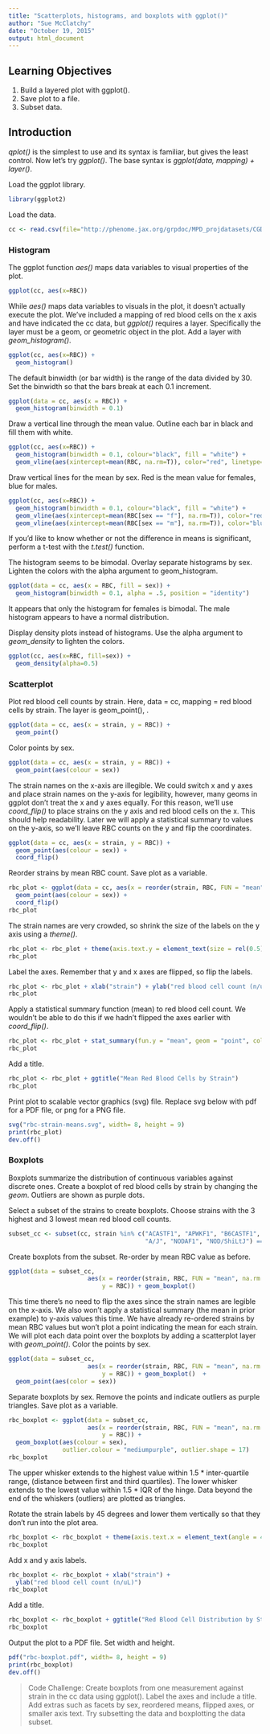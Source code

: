 ```yaml
---
title: "Scatterplots, histograms, and boxplots with ggplot()"
author: "Sue McClatchy"
date: "October 19, 2015"
output: html_document
---
```


## Learning Objectives
1. Build a layered plot with ggplot().
2. Save plot to a file.
3. Subset data.

## Introduction
*qplot()* is the simplest to use and its syntax is familiar, but gives the least control. Now let's try *ggplot()*. The base syntax is *ggplot(data, mapping) + layer()*. 

Load the ggplot library.

```r
library(ggplot2)
```

Load the data.

```r
cc <- read.csv(file="http://phenome.jax.org/grpdoc/MPD_projdatasets/CGDpheno3.csv")
```

### Histogram

The ggplot function *aes()* maps data variables to visual properties of the plot.
```r
ggplot(cc, aes(x=RBC))
```

While *aes()* maps data variables to visuals in the plot, it doesn't actually execute the plot. We've included a mapping of red blood cells on the x axis and have indicated the cc data, but *ggplot()* requires a layer. Specifically the layer must be a geom, or geometric object in the plot. Add a layer with *geom_histogram()*.

```r
ggplot(cc, aes(x=RBC)) + 
  geom_histogram()
```

The default binwidth (or bar width) is the range of the data divided by 30. Set the binwidth so that the bars break at each 0.1 increment.
```r
ggplot(data = cc, aes(x = RBC)) + 
  geom_histogram(binwidth = 0.1)
```

Draw a vertical line through the mean value. Outline each bar in black and fill them with white.
```r
ggplot(cc, aes(x=RBC)) +
  geom_histogram(binwidth = 0.1, colour="black", fill = "white") +
  geom_vline(aes(xintercept=mean(RBC, na.rm=T)), color="red", linetype="dashed", size=1)
```    

Draw vertical lines for the mean by sex. Red is the mean value for females, blue for males.
```r
ggplot(cc, aes(x=RBC)) +
  geom_histogram(binwidth = 0.1, colour="black", fill = "white") +
  geom_vline(aes(xintercept=mean(RBC[sex == "f"], na.rm=T)), color="red", linetype="dashed", size=1) +
  geom_vline(aes(xintercept=mean(RBC[sex == "m"], na.rm=T)), color="blue", linetype="dashed", size=1)
```  

If you'd like to know whether or not the difference in means is significant, perform a t-test with the *t.test()* function.

The histogram seems to be bimodal. Overlay separate histograms by sex. Lighten the colors with the alpha argument to geom_histogram.
```r
ggplot(data = cc, aes(x = RBC, fill = sex)) + 
  geom_histogram(binwidth = 0.1, alpha = .5, position = "identity")
```

It appears that only the histogram for females is bimodal. The male histogram appears to have a normal distribution.

Display density plots instead of histograms. Use the alpha argument to *geom_density* to lighten the colors.

```r
ggplot(cc, aes(x=RBC, fill=sex)) + 
  geom_density(alpha=0.5)
```

### Scatterplot
Plot red blood cell counts by strain. Here, data = cc, mapping = red blood cells by strain. The layer is geom_point(), .
```r
ggplot(data = cc, aes(x = strain, y = RBC)) + 
  geom_point()
```

Color points by sex.
```r
ggplot(data = cc, aes(x = strain, y = RBC)) +
  geom_point(aes(colour = sex))
```

The strain names on the x-axis are illegible. We could switch x and y axes and place strain names on the y-axis for legibility, however, many geoms in ggplot don't treat the x and y axes equally. For this reason, we'll use *coord_flip()* to place strains on the y axis and red blood cells on the x. This should help readability. Later we will apply a statistical summary to values on the y-axis, so we'll leave RBC counts on the y and flip the coordinates. 
```r
ggplot(data = cc, aes(x = strain, y = RBC)) + 
  geom_point(aes(colour = sex)) + 
  coord_flip()
```

Reorder strains by mean RBC count. Save plot as a variable.
```r
rbc_plot <- ggplot(data = cc, aes(x = reorder(strain, RBC, FUN = "mean", na.rm = TRUE), y = RBC)) + 
  geom_point(aes(colour = sex)) + 
  coord_flip()
rbc_plot
```

The strain names are very crowded, so shrink the size of the labels on the y axis using a *theme()*.

```r
rbc_plot <- rbc_plot + theme(axis.text.y = element_text(size = rel(0.5)))
rbc_plot
```

Label the axes. Remember that y and x axes are flipped, so flip the labels.
```r
rbc_plot <- rbc_plot + xlab("strain") + ylab("red blood cell count (n/uL) ")
rbc_plot
```

Apply a statistical summary function (mean) to red blood cell count. We wouldn't be able to do this if we hadn't flipped the axes earlier with *coord_flip()*.
```r
rbc_plot <- rbc_plot + stat_summary(fun.y = "mean", geom = "point", colour = "mediumpurple4")
rbc_plot
```

Add a title.
```r
rbc_plot <- rbc_plot + ggtitle("Mean Red Blood Cells by Strain")
rbc_plot
```

Print plot to scalable vector graphics (svg) file. Replace svg below with pdf for a PDF file, or png for a PNG file.
```r
svg("rbc-strain-means.svg", width= 8, height = 9)
print(rbc_plot)
dev.off()
```

### Boxplots
Boxplots summarize the distribution of continuous variables against discrete ones. Create a boxplot of red blood cells by strain by changing the *geom*. Outliers are shown as purple dots.

Select a subset of the strains to create boxplots. Choose strains with the 3 highest and 3 lowest mean red blood cell counts.
```r
subset_cc <- subset(cc, strain %in% c("ACASTF1", "APWKF1", "B6CASTF1", 
                                      "A/J", "NODAF1", "NOD/ShiLtJ") == TRUE)
```

Create boxplots from the subset. Re-order by mean RBC value as before.
```r
ggplot(data = subset_cc, 
                      aes(x = reorder(strain, RBC, FUN = "mean", na.rm = TRUE),
                          y = RBC)) + geom_boxplot()
```

This time there's no need to flip the axes since the strain names are legible on the x-axis. We also won't apply a statistical summary (the mean in prior example) to y-axis values this time. We have already re-ordered strains by mean RBC values but won't plot a point indicating the mean for each strain. We will plot each data point over the boxplots by adding a scatterplot layer with *geom_point()*. Color the points by sex.

```r
ggplot(data = subset_cc, 
                      aes(x = reorder(strain, RBC, FUN = "mean", na.rm = TRUE),
                          y = RBC)) + geom_boxplot()  +
  geom_point(aes(color = sex))
```

Separate boxplots by sex. Remove the points and indicate outliers as purple triangles. Save plot as a variable.
```r
rbc_boxplot <- ggplot(data = subset_cc,
                      aes(x = reorder(strain, RBC, FUN = "mean", na.rm = TRUE),
                          y = RBC)) +
  geom_boxplot(aes(colour = sex),
               outlier.colour = "mediumpurple", outlier.shape = 17)
rbc_boxplot
```

The upper whisker extends to the highest value within 1.5 * inter-quartile range, (distance between first and third quartiles). The lower whisker extends to the lowest value within 1.5 * IQR of the hinge. Data beyond the end of the whiskers (outliers) are plotted as triangles.

Rotate the strain labels by 45 degrees and lower them vertically so that they don't run into the plot area.
```r
rbc_boxplot <- rbc_boxplot + theme(axis.text.x = element_text(angle = 45, vjust = 0.7))
rbc_boxplot
```

Add x and y axis labels.
```r
rbc_boxplot <- rbc_boxplot + xlab("strain") + 
  ylab("red blood cell count (n/uL)")
rbc_boxplot
```

Add a title.
```r
rbc_boxplot <- rbc_boxplot + ggtitle("Red Blood Cell Distribution by Strain and Sex")
rbc_boxplot
```

Output the plot to a PDF file. Set width and height.
```r
pdf("rbc-boxplot.pdf", width= 8, height = 9)
print(rbc_boxplot)
dev.off()
```

> Code Challenge: Create boxplots from one measurement against strain in the cc data using ggplot(). Label the axes and include a title. Add extras such as facets by sex, reordered means, flipped axes, or smaller axis text. Try subsetting the data and boxplotting the data subset.
